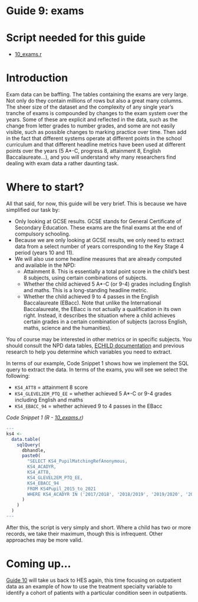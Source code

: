 # Guide 9: exams {.unnumbered}

# Script needed for this guide

* [10_exams.r](scripts/10_exams.r)

# Introduction

Exam data can be baffling. The tables containing the exams are very large. Not only do they contain millions of rows but also a great many columns. The sheer size of the dataset and the complexity of any single year’s tranche of exams is compounded by changes to the exam system over the years. Some of these are explicit and reflected in the data, such as the change from letter grades to number grades, and some are not easily visible, such as possible changes to marking practice over time. Then add in the fact that different systems operate at different points in the school curriculum and that different headline metrics have been used at different points over the years (5 A*-C, progress 8, attainment 8, English Baccalaureate...), and you will understand why many researchers find dealing with exam data a rather daunting task.

# Where to start?
All that said, for now, this guide will be very brief. This is because we have simplified our task by:

* Only looking at GCSE results. GCSE stands for General Certificate of Secondary Education. These exams are the final exams at the end of compulsory schooling.
* Because we are only looking at GCSE results, we only need to extract data from a select number of years corresponding to the Key Stage 4 period (years 10 and 11).
* We will also use some headline measures that are already computed and available in the NPD:
  + Attainment 8. This is essentially a total point score in the child’s best 8 subjects, using certain combinations of subjects.
  + Whether the child achieved 5 A*-C (or 9-4) grades including English and maths. This is a long-standing headline metric.
  + Whether the child achieved 9 to 4 passes in the English Baccalaureate (EBacc). Note that unlike the International Baccalaureate, the EBacc is not actually a qualification in its own right. Instead, it describes the situation where a child achieves certain grades in a certain combination of subjects (across English, maths, science and the humanities).
  
You of course may be interested in other metrics or in specific subjects. You should consult the NPD data tables, [ECHILD documentation](https://docs.echild.ac.uk){target="_blank"} and previous research to help you determine which variables you need to extract.

In terms of our example, Code Snippet 1 shows how we implement the SQL query to extract the data. In terms of the exams, you will see we select the following:

* `KS4_ATT8` = attainment 8 score
* `KS4_GLEVEL2EM_PTQ_EE` = whether achieved 5 A*-C or 9-4 grades including English and maths
* `KS4_EBACC_94` = whether achieved 9 to 4 passes in the EBacc

*Code Snippet 1 (R - [10_exams.r](scripts/10_exams.r))*
``` r
---
ks4 <-
  data.table(
    sqlQuery(
      dbhandle,
      paste0(
        "SELECT KS4_PupilMatchingRefAnonymous, 
        KS4_ACADYR, 
        KS4_ATT8, 
        KS4_GLEVEL2EM_PTQ_EE, 
        KS4_EBACC_94
        FROM KS4Pupil_2015_to_2021
        WHERE KS4_ACADYR IN ('2017/2018', '2018/2019', '2019/2020', '2020/2021')"
      )
    )
  )
---
```

After this, the script is very simply and short. Where a child has two or more records, we take their maximum, though this is infrequent. Other approaches may be more valid.

# Coming up...

[Guide 10](guide10_opa.qmd) will take us back to HES again, this time focusing on outpatient data as an example of how to use the treatment specialty variable to identify a cohort of patients with a particular condition seen in outpatients.
